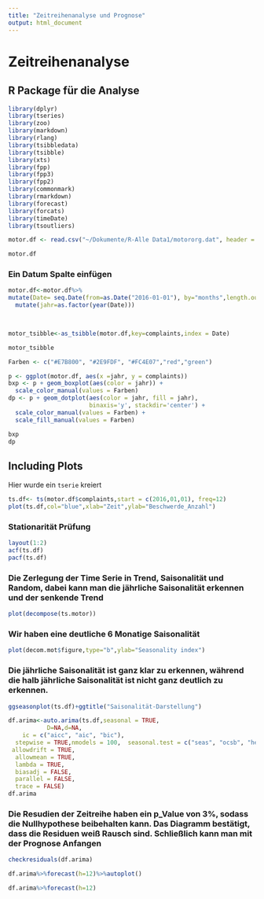 ```yaml
---
title: "Zeitreihenanalyse und Prognose"
output: html_document
---
```

# Zeitreihenanalyse
## R Package für die Analyse
```r
library(dplyr)
library(tseries)
library(zoo)
library(markdown)
library(rlang)
library(tsibbledata)
library(tsibble)
library(xts)
library(fpp)
library(fpp3)
library(fpp2)
library(commonmark)
library(rmarkdown)
library(forecast)
library(forcats)
library(timeDate)
library(tsoutliers)
```


```r
motor.df <- read.csv("~/Dokumente/R-Alle Data1/motororg.dat", header = TRUE) 
```

```r
motor.df

```

### Ein Datum Spalte einfügen
```r
motor.df<-motor.df%>%
mutate(Date= seq.Date(from=as.Date("2016-01-01"), by="months",length.out = 48))%>%
  mutate(jahr=as.factor(year(Date)))

 
```

``` r
motor_tsibble<-as_tsibble(motor.df,key=complaints,index = Date)

```

```r
motor_tsibble

```






``` r
Farben <- c("#E7B800", "#2E9FDF", "#FC4E07","red","green")

p <- ggplot(motor.df, aes(x =jahr, y = complaints))
bxp <- p + geom_boxplot(aes(color = jahr)) +
  scale_color_manual(values = Farben)
dp <- p + geom_dotplot(aes(color = jahr, fill = jahr),
                       binaxis='y', stackdir='center') +
  scale_color_manual(values = Farben) + 
  scale_fill_manual(values = Farben)

bxp
dp

```







## Including Plots
Hier wurde ein `tserie` kreiert

```r
ts.df<- ts(motor.df$complaints,start = c(2016,01,01), freq=12)
plot(ts.df,col="blue",xlab="Zeit",ylab="Beschwerde_Anzahl")
```
### Stationarität Prüfung
```r
layout(1:2)
acf(ts.df)
pacf(ts.df)
```

### Die Zerlegung der Time Serie in Trend, Saisonalität und Random, dabei kann man die jährliche Saisonalität erkennen und der senkende Trend
```r
plot(decompose(ts.motor))
```
### Wir haben eine deutliche 6 Monatige Saisonalität

```r
plot(decom.mot$figure,type="b",ylab="Seasonality index")

```
### Die jährliche Saisonalität ist ganz klar zu erkennen, während die halb jährliche Saisonalität ist nicht ganz deutlich zu erkennen.
```r
ggseasonplot(ts.df)+ggtitle("Saisonalität-Darstellung")

```
```r
df.arima<-auto.arima(ts.df,seasonal = TRUE,
           D=NA,d=NA,
    ic = c("aicc", "aic", "bic"),
  stepwise = TRUE,nmodels = 100,  seasonal.test = c("seas", "ocsb", "hegy", "ch"),
 allowdrift = TRUE,
  allowmean = TRUE,
  lambda = TRUE,
  biasadj = FALSE,
  parallel = FALSE,
  trace = FALSE)
df.arima
```
### Die Resudien der Zeitreihe haben ein p_Value von 3%, sodass die Nullhypothese beibehalten kann. Das Diagramm bestätigt, dass die Residuen  weiß Rausch sind. Schließlich kann man mit der Prognose Anfangen

```r
checkresiduals(df.arima)

```

``` r
df.arima%>%forecast(h=12)%>%autoplot()
```

``` r
df.arima%>%forecast(h=12)
```





